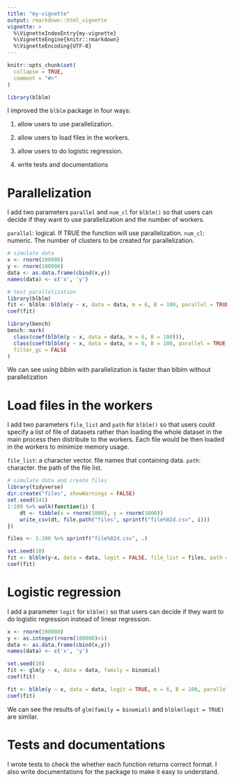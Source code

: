 ```yaml
---
title: "my-vignette"
output: rmarkdown::html_vignette
vignette: >
  %\VignetteIndexEntry{my-vignette}
  %\VignetteEngine{knitr::rmarkdown}
  %\VignetteEncoding{UTF-8}
---
```


```r
knitr::opts_chunk$set(
  collapse = TRUE,
  comment = "#>"
)
```

```r
library(blblm)
```

I improved the `blblm` package in four ways:

1. allow users to use parallelization.

2. allow users to load files in the workers.

3. allow users to do logistic regression.

4. write tests and documentations


# Parallelization

I add two parameters `parallel` and `num_cl` for `blblm()` so that users can decide if they want to use parallelization and the number of workers.

`parallel`: logical. If TRUE the function will use parallelization.
`num_cl`: numeric. The number of clusters to be created for parallelization.

```r
# simulate data
x <- rnorm(100000)
y <- rnorm(100000)
data <- as.data.frame(cbind(x,y))
names(data) <- c('x', 'y')

# test parallelization
library(blblm)
fit <- blblm::blblm(y ~ x, data = data, m = 6, B = 100, parallel = TRUE, num_cl = 4)
coef(fit)
```

```r
library(bench)
bench::mark(
  class(coef(blblm(y ~ x, data = data, m = 6, B = 100))),
  class(coef(blblm(y ~ x, data = data, m = 6, B = 100, parallel = TRUE, num_cl = 4))),
  filter_gc = FALSE
)
```

We can see using blblm with parallelization is faster than blblm without parallelization

# Load files in the workers

I add two parameters `file_list` and `path` for `blblm()` so that users could specify a list of file of datasets rather than loading the whole dataset in the main process then distribute to the workers. Each file would be then loaded in the workers to minimize memory usage.

`file_list`: a character vector. file names that containing data.
`path`: character. the path of the file list.

```r
# simulate data and create files
library(tidyverse)
dir.create("files", showWarnings = FALSE)
set.seed(141)
1:100 %>% walk(function(i) {
    dt <- tibble(x = rnorm(1000), y = rnorm(1000))
    write_csv(dt, file.path("files", sprintf("file%02d.csv", i)))
})

files <- 1:100 %>% sprintf("file%02d.csv", .)
```


```r
set.seed(10)
fit <- blblm(y~x, data = data, logit = FALSE, file_list = files, path = '/Users/administrator/Desktop/141C project/files/', m = 6, B = 100, parallel = TRUE, num_cl = 4)
coef(fit)
```


# Logistic regression

I add a parameter `logit` for `blblm()` so that users can decide if they want to do logistic regression instead of linear regression.

```r
x <- rnorm(100000)
y <- as.integer(rnorm(100000)>1)
data <- as.data.frame(cbind(x,y))
names(data) <- c('x', 'y')
```

```r
set.seed(10)
fit <- glm(y ~ x, data = data, family = binomial)
coef(fit)

fit <- blblm(y ~ x, data = data, logit = TRUE, m = 6, B = 100, parallel = TRUE, num_cl = 4)
coef(fit)
```
We can see the results of `glm(family = binomial)` and `blblm(logit = TRUE)` are similar.


# Tests and documentations

I wrote tests to check the whether each function returns correct format. I also write documentations for the package to make it easy to understand.

